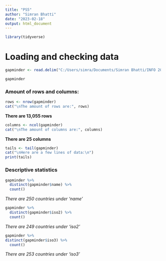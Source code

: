 ---
title: "PS5"
author: "Simran Bhatti"
date: "2023-02-18"
output: html_document
---

```{r setup, message=FALSE}
library(tidyverse)

```

# Loading and checking data

```{r, message=False}
gapminder <- read.delim("C:/Users/simra/Documents/Simran Bhatti/INFO 201/ps5-simmi33/gapminder.csv.bz2")

gapminder
```

### Amount of rows and columns:

```{r, message=FALSE}

rows <- nrow(gapminder)
cat("\nThe amount of rows are:", rows)
```

**There are 13,055 rows**

```{r, message=FALSE}
columns <- ncol(gapminder)
cat("\nThe amount of columns are:", columns)
```

**There are 25 columns**

```{r, message=FALSE}
tails <- tail(gapminder)
cat("\nHere are a few lines of data:\n")
print(tails)
```

### Descriptive statistics

```{r}
gapminder %>%
  distinct(gapminder$name) %>%
  count()
```

*There are 250 countries under 'name'*

```{r}
gapminder %>%
  distinct(gapminder$iso2) %>%
  count()
```

*There are 249 countries under 'iso2'*

```{r}
gapminder %>%
distinct(gapminder$iso3) %>%
  count()
```

*There are 253 countries under 'iso3'*
